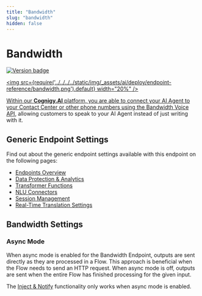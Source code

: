```yaml
---
title: "Bandwidth"
slug: "bandwidth"
hidden: false
---
```


# Bandwidth

<a href="../../../release-notes/4.60.mdx" /><img src="https://img.shields.io/badge/Added in-v4.60-blue.svg" alt="Version badge" />

<img src={require('../../../../static/img/_assets/ai/deploy/endpoint-reference/bandwidth.png').default} width="20%" />

Within our **Cognigy.AI** platform,
you are able to connect your AI Agent to your Contact Center or other phone numbers using the [Bandwidth Voice API](https://www.bandwidth.com/voice/voice-api/),
allowing customers to speak to your AI Agent instead of just writing with it.

## Generic Endpoint Settings

Find out about the generic endpoint settings available with this endpoint on the following pages:

- [Endpoints Overview](../endpoints/overview.mdx)
- [Data Protection & Analytics](../endpoints/data-protection-and-analytics.mdx)
- [Transformer Functions](../endpoints/transformers/transformers.mdx)
- [NLU Connectors](../../empower/nlu/external/nlu-connectors.mdx)
- [Session Management](../endpoints/session-management.mdx)
- [Real-Time Translation Settings](../endpoints/real-time-translation-settings.mdx)

## Bandwidth Settings

### Async Mode

When async mode is enabled for the Bandwidth Endpoint, outputs are sent directly as they are processed in a Flow.
This approach is beneficial when the Flow needs to send an HTTP request.
When async mode is off, outputs are sent when the entire Flow has finished processing for the given input.

The [Inject & Notify](../endpoints/inject-and-notify.mdx) functionality only works when async mode is enabled.


